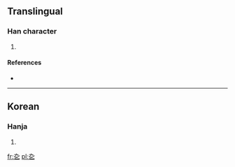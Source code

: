 ==Translingual==

===Han character===
{{Han char|rn=5|rad=乙|as=02|sn=3|canj=大弓弓 (KNN)}}

# {{defn|Han|sort=乙02}}

====References====
* {{Han ref|kx=0084.051|uh=3407|ud=13319}}

----

==Korean==

===Hanja===
{{ko-hanja|hangeul=굴|rv=gul|mr=kul|y=kwul}}

# {{defn|Korean|sort=乙02}}

[[fr:㐇]]
[[pl:㐇]]